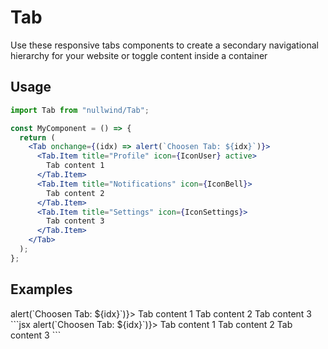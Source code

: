 
<Meta
  title="Tab"
  description="These are system-generated notifications with a high degree of criticality. They should be used when the system is unstable or there is a risk of loss of data or access to resources."
/>

# Tab

Use these responsive tabs components to create a secondary navigational hierarchy for your website or toggle content inside a container

## Usage

```jsx
import Tab from "nullwind/Tab";

const MyComponent = () => {
  return (
    <Tab onchange={(idx) => alert(`Choosen Tab: ${idx}`)}>
      <Tab.Item title="Profile" icon={IconUser} active>
        Tab content 1
      </Tab.Item>
      <Tab.Item title="Notifications" icon={IconBell}>
        Tab content 2
      </Tab.Item>
      <Tab.Item title="Settings" icon={IconSettings}>
        Tab content 3
      </Tab.Item>
    </Tab>
  );
};
```

## Examples

<Playground title="Default">
  <Playground.Preview>
    <Tab onchange={(idx) => alert(`Choosen Tab: ${idx}`)}>
      <Tab.Item title="Profile" icon={IconUser} active>
        Tab content 1
      </Tab.Item>
      <Tab.Item title="Notifications" icon={IconBell}>
        Tab content 2
      </Tab.Item>
      <Tab.Item title="Settings" icon={IconSettings}>
        Tab content 3
      </Tab.Item>
    </Tab>
  </Playground.Preview>
  <Playground.Code>
    ```jsx
    <Tab onchange={(idx) => alert(`Choosen Tab: ${idx}`)}>
      <Tab.Item title="Profile" icon={IconUser} active>
        Tab content 1
      </Tab.Item>
      <Tab.Item title="Notifications" icon={IconBell}>
        Tab content 2
      </Tab.Item>
      <Tab.Item title="Settings" icon={IconSettings}>
        Tab content 3
      </Tab.Item>
    </Tab>
    ```
  </Playground.Code>
</Playground>
